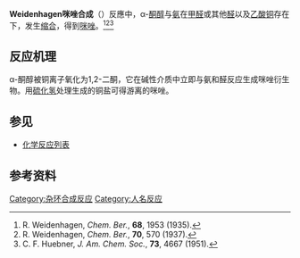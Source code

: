 {{Orphan|time=2022-02-02T23:44:01+00:00}}
'''Weidenhagen咪唑合成'''（{{lang-en|Weidenhagen imidazole synthesis}}）反應中，α-[[酮醇|酮醇]]与[[氨|氨]]在[[甲醛|甲醛]]或其他[[醛|醛]]以及[[乙酸铜|乙酸铜]]存在下，发生[[缩合|缩合]]，得到[[咪唑|咪唑]]。<ref>R. Weidenhagen, ''Chem. Ber.'', '''68''', 1953 (1935).</ref><ref>R. Weidenhagen, ''Chem. Ber.'', '''70''', 570 (1937).</ref><ref>C. F. Huebner, ''J. Am. Chem. Soc.'', '''73''', 4667 (1951).</ref>

== 反应机理 ==
α-酮醇被铜离子氧化为1,2-二酮，它在碱性介质中立即与氨和醛反应生成咪唑衍生物。用[[硫化氢|硫化氢]]处理生成的铜盐可得游离的咪唑。

== 参见 ==
*[[化学反应列表|化学反应列表]]

== 参考资料 ==
{{reflist}}

[[Category:杂环合成反应|Category:杂环合成反应]]
[[Category:人名反应|Category:人名反应]]